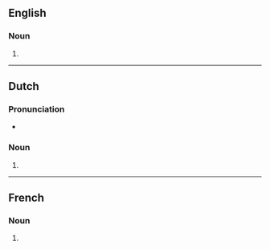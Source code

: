 {{also|Marathons}}

==English==

===Noun===
{{head|en|noun form}}

# {{plural of|en|marathon}}

----

==Dutch==

===Pronunciation===
* {{audio|nl|Nl-marathons.ogg|Audio}}

===Noun===
{{head|nl|noun form}}

# {{nl-noun form of|pl|marathon}}

----

==French==

===Noun===
{{head|fr|noun form|g=m}}

# {{plural of|fr|marathon}}